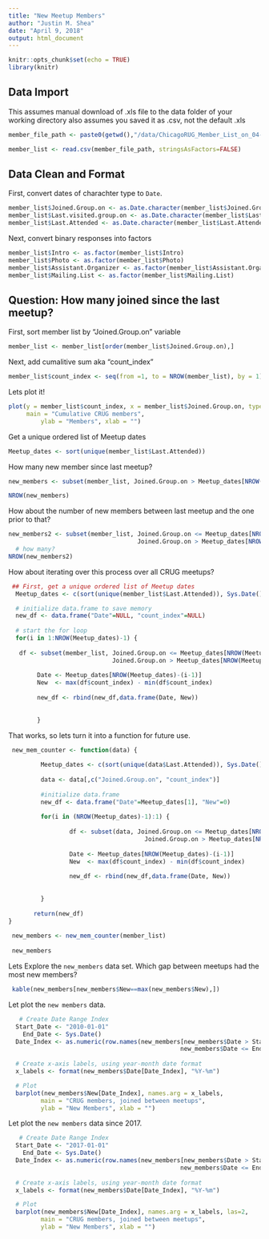```yaml
---
title: "New Meetup Members"
author: "Justin M. Shea"
date: "April 9, 2018"
output: html_document
---
```


```r
knitr::opts_chunk$set(echo = TRUE)
library(knitr)
```

## Data Import 
 
This assumes manual download of .xls file to the data folder of your working directory
also assumes you saved it as .csv, not the default .xls

```r
member_file_path <- paste0(getwd(),"/data/ChicagoRUG_Member_List_on_04-09-18.csv")

member_list <- read.csv(member_file_path, stringsAsFactors=FALSE)
```


## Data Clean and Format 


First, convert dates of charachter type to `Date`.

```r
member_list$Joined.Group.on <- as.Date.character(member_list$Joined.Group.on, format = "%m/%d/%Y")
member_list$Last.visited.group.on <- as.Date.character(member_list$Last.visited.group.on, format = "%m/%d/%Y")
member_list$Last.Attended <- as.Date.character(member_list$Last.Attended, format = "%m/%d/%Y")
```

Next, convert binary responses into factors

```r
member_list$Intro <- as.factor(member_list$Intro)
member_list$Photo <- as.factor(member_list$Photo)
member_list$Assistant.Organizer <- as.factor(member_list$Assistant.Organizer) 
member_list$Mailing.List <- as.factor(member_list$Mailing.List)
```

  
## Question: How many joined since the last meetup?  
 
 
First, sort member list by "Joined.Group.on" variable

```r
member_list <- member_list[order(member_list$Joined.Group.on),]
```

Next, add cumalitive sum aka "count_index"

```r
member_list$count_index <- seq(from =1, to = NROW(member_list), by = 1)
```

Lets plot it!

```r
plot(y = member_list$count_index, x = member_list$Joined.Group.on, type = "l", col = "blue",
     main = "Cumulative CRUG members",  
         ylab = "Members", xlab = "")
```

Get a unique ordered list of Meetup dates

```r
Meetup_dates <- sort(unique(member_list$Last.Attended))
```


How many new member since last meetup?

```r
new_members <- subset(member_list, Joined.Group.on > Meetup_dates[NROW(Meetup_dates)])

NROW(new_members)
```
 
How about the number of new members between last meetup and the one prior to that?

```r
new_members2 <- subset(member_list, Joined.Group.on <= Meetup_dates[NROW(Meetup_dates)] &
                                    Joined.Group.on > Meetup_dates[NROW(Meetup_dates)-1])
  # how many?
NROW(new_members2)
```

  
How about iterating over this process over all CRUG meetups?


```r
 ## First, get a unique ordered list of Meetup dates
  Meetup_dates <- c(sort(unique(member_list$Last.Attended)), Sys.Date())

  # initialize data.frame to save memory
  new_df <- data.frame("Date"=NULL, "count_index"=NULL)
  
  # start the for loop
  for(i in 1:NROW(Meetup_dates)-1) {
          
   df <- subset(member_list, Joined.Group.on <= Meetup_dates[NROW(Meetup_dates)-(i-1)] &
                             Joined.Group.on > Meetup_dates[NROW(Meetup_dates)-(i)])
        
        Date <- Meetup_dates[NROW(Meetup_dates)-(i-1)]
        New  <- max(df$count_index) - min(df$count_index)
        
        new_df <- rbind(new_df,data.frame(Date, New))
        
        
        }
```

That works, so lets turn it into a function for future use.


```r
 
 new_mem_counter <- function(data) {
         
         Meetup_dates <- c(sort(unique(data$Last.Attended)), Sys.Date()-1)
         
         data <- data[,c("Joined.Group.on", "count_index")]
         
         #initialize data.frame
         new_df <- data.frame("Date"=Meetup_dates[1], "New"=0)
         
         for(i in (NROW(Meetup_dates)-1):1) {
                 
                 df <- subset(data, Joined.Group.on <= Meetup_dates[NROW(Meetup_dates)-(i-1)] &
                                      Joined.Group.on > Meetup_dates[NROW(Meetup_dates)-(i)])
                 
                 Date <- Meetup_dates[NROW(Meetup_dates)-(i-1)]
                 New  <- max(df$count_index) - min(df$count_index)
                 
                 new_df <- rbind(new_df,data.frame(Date, New))
                 
                 
         }
         
       return(new_df) 
}
 
 new_members <- new_mem_counter(member_list)
 
 new_members
```

Lets Explore the `new_members` data set.
Which gap between meetups had the most new members?
 
```r
 kable(new_members[new_members$New==max(new_members$New),])
```

Let plot the `new members` data.

```r
   # Create Date Range Index
  Start_Date <- "2010-01-01"
    End_Date <- Sys.Date()
  Date_Index <- as.numeric(row.names(new_members[new_members$Date > Start_Date &
                                                new_members$Date <= End_Date,]))
  
  # Create x-axis labels, using year-month date format
  x_labels <- format(new_members$Date[Date_Index], "%Y-%m")

  # Plot
  barplot(new_members$New[Date_Index], names.arg = x_labels,
         main = "CRUG members, joined between meetups",  
         ylab = "New Members", xlab = "")
```

Let plot the `new members` data since 2017.

```r
   # Create Date Range Index
  Start_Date <- "2017-01-01"
    End_Date <- Sys.Date()
  Date_Index <- as.numeric(row.names(new_members[new_members$Date > Start_Date &
                                                new_members$Date <= End_Date,]))
  
  # Create x-axis labels, using year-month date format
  x_labels <- format(new_members$Date[Date_Index], "%Y-%m")

  # Plot
  barplot(new_members$New[Date_Index], names.arg = x_labels, las=2,
         main = "CRUG members, joined between meetups",  
         ylab = "New Members", xlab = "")
```
 